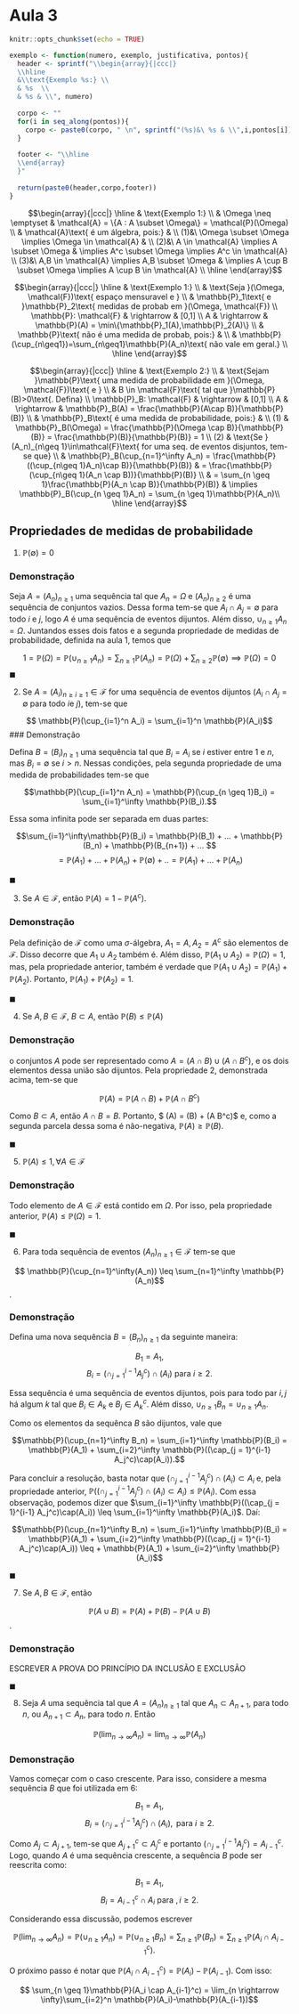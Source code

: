 # Aula 3

```r
knitr::opts_chunk$set(echo = TRUE)
```

```r
exemplo <- function(numero, exemplo, justificativa, pontos){
  header <- sprintf("\\begin{array}{|ccc|}
  \\hline
  &\\text{Exemplo %s:} \\
  & %s  \\
  & %s & \\", numero)
  
  corpo <- ""
  for(i in seq_along(pontos)){
    corpo <- paste0(corpo, " \n", sprintf("(%s)&\ %s & \\",i,pontos[i]))
  }
  
  footer <- "\\hline
  \\end{array}
  }"
  
  return(paste0(header,corpo,footer))
}
```

$$\begin{array}{|ccc|}
\hline
&
\text{Exemplo 1:}
\\
&
\Omega \neq \emptyset & \mathcal{A} = \{A  :  A \subset \Omega\} = \mathcal{P}(\Omega)
\\
&
\mathcal{A}\text{ é um álgebra, pois:} &
\\
(1)&\ \Omega \subset \Omega \implies \Omega \in \mathcal{A} & \\
(2)&\ A \in \mathcal{A} \implies A \subset \Omega &
\implies A^c \subset \Omega \implies A^c \in \mathcal{A}  \\
(3)&\ A,B \in \mathcal{A} \implies A,B \subset \Omega &
\implies A \cup B \subset \Omega \implies A \cup B \in \mathcal{A}  \\
\hline
\end{array}$$

$$\begin{array}{|ccc|}
\hline
&
\text{Exemplo 1:}
\\
&
\text{Seja }(\Omega, \mathcal{F})\text{ espaço mensuravel e }
\\
& \mathbb{P}_1\text{ e }\mathbb{P}_2\text{ medidas de probab em }(\Omega, \mathcal{F})
\\
\mathbb{P}: \mathcal{F} & \rightarrow & [0,1]
\\
A & \rightarrow  & \mathbb{P}(A) = \min\{\mathbb{P}_1(A),\mathbb{P}_2(A)\}
\\
&
\mathbb{P}\text{ não é uma medida de probab, pois:} &
\\
& \mathbb{P}(\cup_{n\geq1})=\sum_{n\geq1}\mathbb{P}(A_n)\text{ não vale em geral.} \\
\hline
\end{array}$$

$$\begin{array}{|ccc|}
\hline
&
\text{Exemplo 2:}
\\
&
\text{Sejam }\mathbb{P}\text{ uma medida de probabilidade em }(\Omega, \mathcal{F})\text{ e }
\\
& B \in \mathcal{F}\text{ tal que }\mathbb{P}(B)>0\text{. Defina}
\\
\mathbb{P}_B: \mathcal{F} & \rightarrow & [0,1]
\\
A & \rightarrow  & \mathbb{P}_B(A) = \frac{\mathbb{P}(A\cap B)}{\mathbb{P}(B)}
\\
&
\mathbb{P}_B\text{ é uma medida de probabilidade, pois:} &
\\
(1) & \mathbb{P}_B(\Omega) = \frac{\mathbb{P}(\Omega \cap B)}{\mathbb{P}(B)} = \frac{\mathbb{P}(B)}{\mathbb{P}(B)} = 1 \\
(2) & \text{Se }(A_n)_{n\geq 1}\in\mathcal{F}\text{ for uma seq. de eventos disjuntos, tem-se que} \\
& \mathbb{P}_B(\cup_{n=1}^\infty A_n) = \frac{\mathbb{P}((\cup_{n\geq 1}A_n)\cap B)}{\mathbb{P}(B)} & = \frac{\mathbb{P}(\cup_{n\geq 1}(A_n \cap B))}{\mathbb{P}(B)} \\
& = \sum_{n \geq 1}\frac{\mathbb{P}(A_n \cap B)}{\mathbb{P}(B)} &  \implies \mathbb{P}_B(\cup_{n \geq 1}A_n) = \sum_{n \geq 1}\mathbb{P}(A_n)\\
\hline
\end{array}$$

## Propriedades de medidas de probabilidade

1. $\mathbb{P}(\emptyset) = 0$

### Demonstração

Seja $A = (A_n)_{n \geq 1}$ uma sequência tal que $A_n =  \Omega$ e $(A_n)_{n \geq 2}$ é uma sequência de conjuntos vazios. Dessa forma tem-se que $A_i \cap A_j = \emptyset$ para todo $i$ e $j$, logo $A$ é uma sequência de eventos dijuntos. Além disso, $\cup_{n \geq 1} A_n = \Omega$. Juntandos esses dois fatos e a segunda propriedade de medidas de probabilidade, definida na aula 1, temos que

$$ 1 = \mathbb{P}(\Omega) = \mathbb{P}(\cup_{n \geq 1}A_n) = \sum_{n \geq 1}\mathbb{P}(A_n) = \mathbb{P}(\Omega) + \sum_{n \geq 2}\mathbb{P}(\emptyset) \implies \mathbb{P}(\Omega) = 0$$
$\blacksquare$

2. Se $A = (A_i)_{n \geq i \geq 1} \in \mathcal{F}$ for uma sequência de eventos dijuntos ($A_i \cap A_j = \emptyset$ para todo $i$e $j$), tem-se que

$$ \mathbb{P}(\cup_{i=1}^n A_i) = \sum_{i=1}^n \mathbb{P}(A_i)$$
### Demonstração 

Defina $B = (B_i)_{n \geq 1}$ uma sequência tal que $B_i = A_i$ se $i$ estiver entre $1$ e $n$, mas $B_i = \emptyset$ se $i > n$. Nessas condições, pela segunda propriedade de uma medida de probabilidades tem-se que

$$\mathbb{P}(\cup_{i=1}^n A_n) = \mathbb{P}(\cup_{n \geq 1}B_i) = \sum_{i=1}^\infty \mathbb{P}(B_i).$$

Essa soma infinita pode ser separada em duas partes:

$$\sum_{i=1}^\infty\mathbb{P}(B_i) = \mathbb{P}(B_1) + ... + \mathbb{P}(B_n) + \mathbb{P}(B_{n+1}) + ...  $$
$$ = \mathbb{P}(A_1) + ... + \mathbb{P}(A_n) + \mathbb{P}(\emptyset) + .. = \mathbb{P}(A_1) + ... + \mathbb{P}(A_n) $$

$\blacksquare$

3. Se $A \in \mathcal{F}$, então $\mathbb{P}(A) = 1 - \mathbb{P}(A^c)$.

### Demonstração

Pela definição de $\mathcal{F}$ como uma $\sigma$-álgebra, $A_1 = A, A_2 = A^c$ são elementos de $\mathcal{F}$. Disso decorre que $A_1 \cup A_2$ também é. Além disso, $\mathbb{P}(A_1 \cup A_2) = \mathbb{P}(\Omega) = 1$, mas, pela propriedade anterior, também é verdade que $\mathbb{P}(A_1 \cup A_2) = \mathbb{P}(A_1) + \mathbb{P}(A_2)$. Portanto, $\mathbb{P}(A_1) + \mathbb{P}(A_2) = 1$.

$\blacksquare$

4. Se $A,B \in \mathcal{F}$, $B \subset A$, então $\mathbb{P}(B) \leq \mathbb{P}(A)$

### Demonstração

o conjuntos $A$ pode ser representado como $A = (A \cap B)\cup(A \cap B^c)$, e os dois elementos dessa união são dijuntos. Pela propriedade 2, demonstrada acima, tem-se que

$$ \mathbb{P}(A) = \mathbb{P}(A \cap B) + \mathbb{P}(A \cap B^c)$$

Como $B \subset A$, então $A \cap B = B$. Portanto, $ \mathbb{P}(A) = \mathbb{P}(B) + \mathbb{P}(A \cap B^c)$ e, como a segunda parcela dessa soma é não-negativa, $\mathbb{P}(A) \geq \mathbb{P}(B)$.

$\blacksquare$

5. $\mathbb{P}(A) \leq 1, \forall A \in \mathcal{F}$

### Demonstração

Todo elemento de $A \in \mathcal{F}$ está contido em $\Omega$. Por isso, pela propriedade anterior, $\mathbb{P}(A) \leq \mathbb{P}(\Omega) = 1$.

$\blacksquare$

6. Para toda sequência de eventos $(A_n)_{n \geq 1} \in \mathcal{F}$ tem-se que

$$ \mathbb{P}(\cup_{n=1}^\infty(A_n)) \leq \sum_{n=1}^\infty \mathbb{P}(A_n)$$.

### Demonstração

Defina uma nova sequência $B = (B_n)_{n \geq 1}$ da seguinte maneira:

$$ B_1 = A_1,$$
$$ B_i = (\cap_{j = 1}^{i-1} A_j^c)\cap(A_i)\text{ para } i \geq 2.$$

Essa sequência é uma sequência de eventos dijuntos, pois para todo par $i,j$ há algum $k$ tal que $B_i \in A_k$ e $B_j \in A_k^c$. Além disso, $\cup_{n \geq 1} B_n =  \cup_{n \geq 1} A_n$. 

Como os elementos da sequênca $B$ são dijuntos, vale que

$$\mathbb{P}(\cup_{n=1}^\infty B_n) =  \sum_{i=1}^\infty \mathbb{P}(B_i) = \mathbb{P}(A_1) + \sum_{i=2}^\infty \mathbb{P}((\cap_{j = 1}^{i-1} A_j^c)\cap(A_i)).$$

Para concluir a resolução, basta notar que $(\cap_{j = 1}^{i-1} A_j^c)\cap(A_i) \subset A_i$ e, pela propriedade anterior, $\mathbb{P}((\cap_{j = 1}^{i-1} A_j^c)\cap(A_i) \subset A_i) \leq \mathbb{P}(A_i)$. Com essa observação, podemos dizer que $\sum_{i=1}^\infty \mathbb{P}((\cap_{j = 1}^{i-1} A_j^c)\cap(A_i)) \leq \sum_{i=1}^\infty \mathbb{P}(A_i)$. Daí:

$$\mathbb{P}(\cup_{n=1}^\infty B_n) =  \sum_{i=1}^\infty \mathbb{P}(B_i) = \mathbb{P}(A_1) + \sum_{i=2}^\infty \mathbb{P}((\cap_{j = 1}^{i-1} A_j^c)\cap(A_i)) \leq + \mathbb{P}(A_1) + \sum_{i=2}^\infty \mathbb{P}(A_i)$$

$\blacksquare$

7. Se $A, B \in \mathcal{F}$, então

$$\mathbb{P}(A \cup B) = \mathbb{P}(A) + \mathbb{P}(B) - \mathbb{P}(A \cup B)$$.

### Demonstração

ESCREVER A PROVA DO PRINCÍPIO DA INCLUSÃO E EXCLUSÃO

$\blacksquare$

8. Seja $A$ uma sequência tal que $A = (A_n)_{n \geq 1}$ tal que $A_n \subset A_{n+1}$, para todo $n$, ou $A_{n+1} \subset A_n$, para todo $n$. Então

$$ \mathbb{P}(\lim_{n \rightarrow \infty} A_n) = \lim_{n \rightarrow \infty}\mathbb{P}(A_n)$$

### Demonstração

Vamos começar com o caso crescente. Para isso, considere a mesma sequência $B$ que foi utilizada em 6:

$$ B_1 = A_1,$$
$$ B_i = (\cap_{j = 1}^{i-1} A_j^c)\cap(A_i),\text{ para } i \geq 2.$$

Como $A_j \subset A_{j+1}$, tem-se que $A_{j+1}^c \subset A_j^c$ e portanto $(\cap_{j = 1}^{i-1} A_j^c) = A_{i-1}^c$. Logo, quando $A$ é uma sequência crescente, a sequência $B$ pode ser reescrita como:

$$ B_1 = A_1,$$
$$ B_i = A_{i-1}^c\cap A_i\text{ para }, i \geq 2.$$

Considerando essa discussão, podemos escrever

$$ \mathbb{P}(\lim_{n \rightarrow \infty} A_n) = \mathbb{P}(\cup_{n \geq 1}A_n) = \mathbb{P}(\cup_{n \geq 1}B_n) = \sum_{n \geq 1}\mathbb{P}(B_n) = \sum_{n \geq 1}\mathbb{P}(A_i \cap A_{i-1}^c).$$

O próximo passo é notar que $\mathbb{P}(A_i \cap A_{i-1}^c) = \mathbb{P}(A_i) - \mathbb{P}(A_{i-1})$. Com isso:

$$ \sum_{n \geq 1}\mathbb{P}(A_i \cap A_{i-1}^c) = \lim_{n \rightarrow \infty}\sum_{i=2}^n \mathbb{P}(A_i)-\mathbb{P}(A_{i-1})$$

